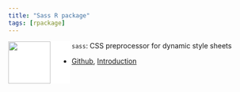 ```yaml
---
title: "Sass R package"
tags: [rpackage]
---
```


<a href="https://sass-lang.com"><img src="/images/sass.svg" align="left" height=85 style="background-color: white; padding-right: 40px;"/></a>
`sass`: CSS preprocessor for dynamic style sheets

  - [Github](https://github.com/rstudio/sass),
[Introduction](https://rstudio.github.io/sass/articles/sass.html)

<!--more-->
